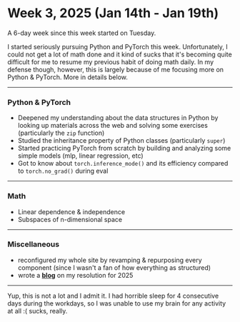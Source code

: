 # Week 3, 2025 (Jan 14th - Jan 19th)

A 6-day week since this week started on Tuesday.

I started seriously pursuing Python and PyTorch this week. Unfortunately, I could not get a lot of math done and it kind of sucks that it's becoming quite difficult for me to resume my previous habit of doing math daily. In my defense though, however, this is largely because of me focusing more on Python & PyTorch. More in details below.

---

### Python & PyTorch

- Deepened my understanding about the data structures in Python by looking up materials across the web and solving some exercises (particularly the `zip` function)
- Studied the inheritance property of Python classes (particularly `super`)
- Started practicing PyTorch from scratch by building and analyzing some simple models (mlp, linear regression, etc)
- Got to know about `torch.inference_mode()` and its efficiency compared to `torch.no_grad()` during eval

---

### Math

- Linear dependence & independence
- Subspaces of n-dimensional space

---

### Miscellaneous

- reconfigured my whole site by revamping & repurposing every component (since I wasn't a fan of how everything as structured)
- wrote a __[blog](/blog/my-2025-resolution)__ on my resolution for 2025

---

Yup, this is not a lot and I admit it. I had horrible sleep for 4 consecutive days during the workdays, so I was unable to use my brain for any activity at all :( sucks, really. 
